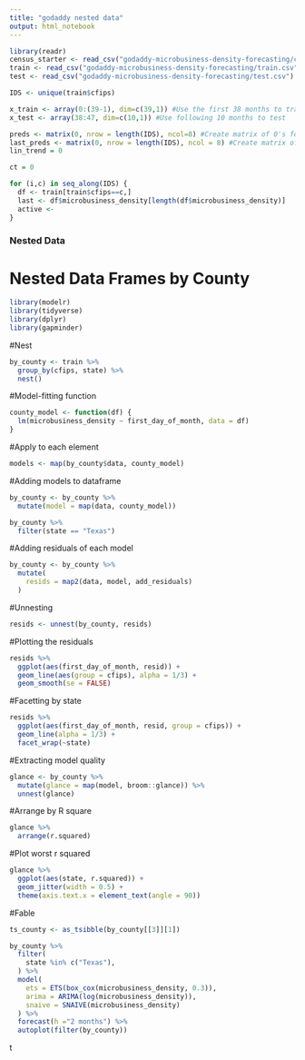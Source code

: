 ```yaml
---
title: "godaddy nested data"
output: html_notebook
---
```




```r
library(readr)
census_starter <- read_csv("godaddy-microbusiness-density-forecasting/census_starter.csv")
train <- read_csv("godaddy-microbusiness-density-forecasting/train.csv")
test <- read_csv("godaddy-microbusiness-density-forecasting/test.csv")
```

```r
IDS <- unique(train$cfips)

x_train <- array(0:(39-1), dim=c(39,1)) #Use the first 38 months to train
x_test <- array(38:47, dim=c(10,1)) #Use following 10 months to test

preds <- matrix(0, nrow = length(IDS), ncol=8) #Create matrix of 0's for predictions
last_preds <- matrix(0, nrow = length(IDS), ncol = 8) #Create matrix of 0's for last predictions
lin_trend = 0

ct = 0
```

```r
for (i,c) in seq_along(IDS) {
  df <- train[train$cfips==c,]
  last <- df$microbusiness_density[length(df$microbusiness_density)]
  active <- 
}
```


### Nested Data

# Nested Data Frames by County
```r
library(modelr)
library(tidyverse)
library(dplyr)
library(gapminder)
```
#Nest
```r
by_county <- train %>%
  group_by(cfips, state) %>%
  nest()
```
#Model-fitting function
```r
county_model <- function(df) {
  lm(microbusiness_density ~ first_day_of_month, data = df)
}
```
#Apply to each element
```r
models <- map(by_county$data, county_model)
```
#Adding models to dataframe
```r
by_county <- by_county %>%
  mutate(model = map(data, county_model))
```

```r
by_county %>% 
  filter(state == "Texas")
```
#Adding residuals of each model
```r
by_county <- by_county %>%
  mutate(
    resids = map2(data, model, add_residuals)
  )
```
#Unnesting
```r
resids <- unnest(by_county, resids)
```
#Plotting the residuals
```r
resids %>%
  ggplot(aes(first_day_of_month, resid)) +
  geom_line(aes(group = cfips), alpha = 1/3) +
  geom_smooth(se = FALSE)

```
#Facetting by state
```r
resids %>% 
  ggplot(aes(first_day_of_month, resid, group = cfips)) +
  geom_line(alpha = 1/3) +
  facet_wrap(~state)
```
#Extracting model quality
```r
glance <- by_county %>% 
  mutate(glance = map(model, broom::glance)) %>%
  unnest(glance)
```
#Arrange by R square
```r
glance %>% 
  arrange(r.squared)
```
#Plot worst r squared
```r
glance %>% 
  ggplot(aes(state, r.squared)) +
  geom_jitter(width = 0.5) +
  theme(axis.text.x = element_text(angle = 90))
```

#Fable 

```r
ts_county <- as_tsibble(by_county[[3]][1])
```

```r
by_county %>%
  filter(
    state %in% c("Texas"),
  ) %>%
  model(
    ets = ETS(box_cox(microbusiness_density, 0.3)),
    arima = ARIMA(log(microbusiness_density)),
    snaive = SNAIVE(microbusiness_density)
  ) %>%
  forecast(h ="2 months") %>%
  autoplot(filter(by_county))
```

t